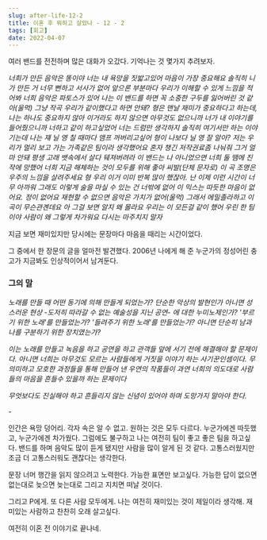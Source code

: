 ```yaml
---
slug: after-life-12-2
title: 이혼 후 뭐하고 살았나 - 12 - 2
tags: [회고]
date: 2022-04-07
---
```


여러 밴드를 전전하며 많은 대화가 오갔다. 기억나는 것 몇가지 추려보자.

_너희가 만든 음악은 똥이야_
_너는 내 욕망을 짓밟고있어_
_마음이 가장 중요해요_
_솔직히 니가 만든 거 너무 뻔하고 서사가 없어 앞으론 부분마다 우리가 이해할 수 있게 느낌을 적어봐_
_너희 음악은 파토스가 있어_
_나는 이 밴드를 하면 꼭 소중한 구두를 잃어버린 것 같아(울먹)_
_그냥 작곡 우리가 같이했다고 하면 안돼?_
_형은 맨날 재미가 중요하다고 하는데, 나는 하나도 중요하지 않아_
_이거라도 하지 않으면 아무것도 없으니까_
_너가 내 이야기를 들어줬으니까 너하고 같이 하고싶었어_
_너는 드럼만 생각하지_
_솔직히 여기서만 하는 이야기는데 나는 쟤 닐 영 칠 때마다 앰프 꺼버리고싶어_
_형이 나보다 닐 영 잘 알아?_
_저는 우리가 멀리 보고 가는 가족같은 팀이라 생각했어요_
_혼자 챙긴 저작권료좀 나눠줘_
_그거 얼마 안돼_
_평생 고래 뱃속에서 살다 뒈져버려라_
_이 밴드는 나 아니었으면 너희 둘 땜에 진작에 망했어_
_너희 지금 해체하는 것이 모두를 위해 좋아_
_씨발(단체 문자로)_
_이 곡 조명은 우주의 느낌을 살려주세요_
_형 우리 이거 이미 반복 많이 했잖아. 난 이제 이런 시간이 너무 아까워_
_그래도 이렇게 술을 마실 수 있는 건 너밖에 없어_
_이 믹스는 따듯한 마음이 없어요. 정이 없어요_
_재현할 수 없으면 음악은 가치가 없어(울먹)_
_그래서 에밀졸라하고 이 곡이 무슨관곈데요_
_아 그걸 보면 알지 왜 몰라요_
_우리는 이 모든걸 같이 했어 우린 한 팀이야_
_사람이 왜 그렇게 차가워요_
_다시는 마주치지 말자_

지금 보면 재미있지만 당시에는 문장마다 마음을 때리는 시간이었다.

그 중에서 한 장문의 글을 얼마전 발견했다. 2006년 나에게 해 준 누군가의 정성어린 충고가 지금봐도 인상적이어서 남겨둔다.

### 그의 말

_노래를 만들 때 어떤 동기에 의해 만들게 되었는가?_
_단순한 악상의 발현인가 아니면 성스러운 현상 -도저히 따라갈 수 없는 예술성을 지닌 공연- 에 대한 누미노제인가?_
_'부르기 위한 노래'를 만들었는가?_
_'들려주기 위한 노래'를 만들었는가? 아니면 단순히 남과 나를 구분하기 위한 장치였는가?_

_이는 노래를 만들고 녹음을 하고 공연을 하고 관객들 앞에 서기 전에 해결해야 할 문제이다._
_아니면 너희는 아무것도 모르는 사람들에게 거짓을 이야기 하는 사기꾼인셈이다._
_무의미하고 모호한 과정들을 통해 만들어 낸 우연의 작품들이 과연 너희의 의도대로 사람들의 마음을 흔들수 있을까 하는 문제이다_

_무엇보다도 진실해야 하고 흔들리지 않는 신념이 있어야 하며 도망가지 말아야 한다._

\-

인간은 욕망 덩어리. 각자 속은 알 수 없고. 원하는 것은 모두 다르다.
누군가에겐 따듯했고, 누군가에겐 차가웠다.
그럼에도 불구하고 나는 여전히 팀이 좋고 좋은 팀을 하고싶다.
밴드를 하며 음악도 많이 듣게 됐지만 사람을 많이 알게 된 것 같다.
고통스러웠지만 조금 더 고통스러워도 괜찮다는 생각한다.

문장 너머 행간을 읽지 않으려고 노력한다.
가능한 표면만 보고싶다. 가능한
답이 없으면 없는대로 늦으면 늦는대로 그리고 지치면 떠날 것이다.

그리고 P에게. 또 다른 사람 모두에게.
나는 여전히 재미있는 것이 제일이라 생각해.
재미있는 사람하고 찬찬히 오래 살고싶다.

여전히 이혼 전 이야기로 끝나네.
